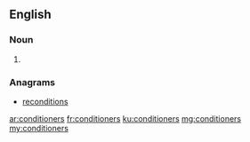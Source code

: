 ==English==

===Noun===
{{head|en}}

# {{plural of|conditioner}}

===Anagrams===
* [[reconditions#English|reconditions]]

[[ar:conditioners]]
[[fr:conditioners]]
[[ku:conditioners]]
[[mg:conditioners]]
[[my:conditioners]]